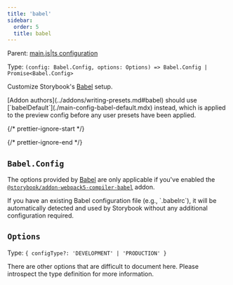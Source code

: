 ```yaml
---
title: 'babel'
sidebar:
  order: 5
  title: babel
---
```


Parent: [main.js|ts configuration](./main-config.mdx)

Type: `(config: Babel.Config, options: Options) => Babel.Config | Promise<Babel.Config>`

Customize Storybook's [Babel](https://babeljs.io/) setup.

<Callout variant="info" icon="💡">
  [Addon authors](../addons/writing-presets.md#babel) should use [`babelDefault`](./main-config-babel-default.mdx) instead, which is applied to the preview config before any user presets have been applied.
</Callout>

{/* prettier-ignore-start */}

<CodeSnippets path="main-config-babel.md" />

{/* prettier-ignore-end */}

## `Babel.Config`

The options provided by [Babel](https://babeljs.io/docs/options) are only applicable if you've enabled the [`@storybook/addon-webpack5-compiler-babel`](https://storybook.js.org/addons/@storybook/addon-webpack5-compiler-babel) addon.

<Callout variant="info">
  If you have an existing Babel configuration file (e.g., `.babelrc`), it will be automatically detected and used by Storybook without any additional configuration required.
</Callout>

## `Options`

Type: `{ configType?: 'DEVELOPMENT' | 'PRODUCTION' }`

There are other options that are difficult to document here. Please introspect the type definition for more information.
